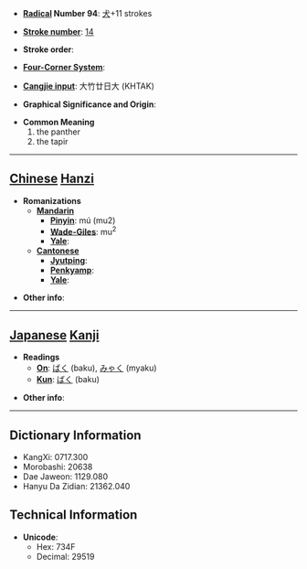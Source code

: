 * '''[[Wiktionary:Chinese radical index| Radical]] Number 94''': [[Wiktionary:Chinese radical index 犬|犬]]+11 strokes

* '''[[Wiktionary:Chinese total strokes index|Stroke number]]''': [[Wiktionary:Chinese total strokes index 14|14]]

* '''Stroke order''': 

* '''[[Wiktionary:Chinese four corner index|Four-Corner System]]''': 

* '''[[Wiktionary:Chinese Cangjie index|Cangjie input]]''': 大竹廿日大 (KHTAK)

* '''Graphical Significance and Origin''': 

* '''Common Meaning'''
*#the panther
*# the tapir


----

== [[Chinese]] [[Hanzi]] ==

* '''Romanizations'''
** '''[[Mandarin]]'''
*** '''[[Pinyin]]''': mú (mu2)
*** '''[[Wade-Giles]]''': mu<sup>2</sup>
*** '''[[Yale]]''': 
** '''[[Cantonese]]'''
*** '''[[Jyutping]]''':
*** '''[[Penkyamp]]''': 
*** '''[[Yale]]''': 

* '''Other info''': 

----

== [[Japanese]] [[Kanji]] ==

* '''Readings'''
** '''[[On]]''': [[ばく]] (baku), [[みゃく]] (myaku)
** '''[[Kun]]''': [[ばく]] (baku)

* '''Other info''':  

----

== Dictionary Information ==

* KangXi: 0717.300
* Morobashi: 20638
* Dae Jaweon: 1129.080
* Hanyu Da Zidian: 21362.040

== Technical Information ==

* '''Unicode''':
** Hex: 734F
** Decimal: 29519